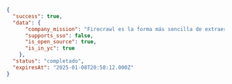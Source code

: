 ```json JSON
{
  "success": true,
  "data": {
      "company_mission": "Firecrawl es la forma más sencilla de extraer datos de la web. Los desarrolladores nos utilizan para convertir de manera confiable URLs en markdown listo para LLM o en datos estructurados con una sola llamada a la API.",
      "supports_sso": false,
      "is_open_source": true,
      "is_in_yc": true
    },
  "status": "completado",
  "expiresAt": "2025-01-08T20:58:12.000Z"
}
```
